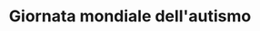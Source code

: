 ---
title: "Giornata mondiale dell'autismo"
description: "Ogni 2 aprile, si celebra la Giornata Mondiale della Consapevolezza sull’Autismo. Il “World Autism Awareness Day” istituito nel 2007 dall’Assemblea Generale dell’ONU, ha lo scopo di attirare l’attenzione sui diritti delle persone con sindrome dello spettro autistico e delle loro famiglie. Un elemento simbolico della Giornata è il colore blu. Per questo motivo tutti possono aderire simbolicamente alla campagna di sensibilizzazione indossando qualcosa di blu il 2 aprile.
Questa giornata non è solo una ricorrenza, ma un’occasione per ricordare che ogni persona ha diritto a esprimere il proprio potenziale, con dignità e senza barriere."
---